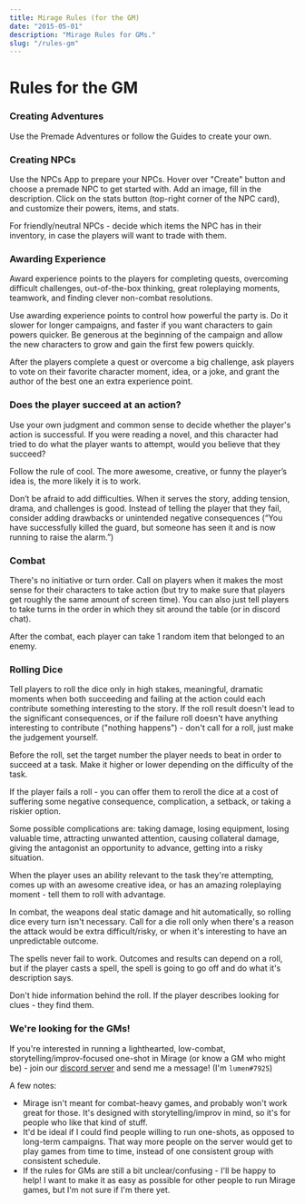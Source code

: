 ```yaml
---
title: Mirage Rules (for the GM)
date: "2015-05-01"
description: "Mirage Rules for GMs."
slug: "/rules-gm"
---
```



# Rules for the GM

<div className="columns">

### Creating Adventures

Use the <Link to="/adventures/">Premade Adventures</Link> or follow the <Link to="/guides/">Guides</Link> to create your own.

### Creating NPCs
Use the <Link to="/NPCs">NPCs App</Link> to prepare your NPCs. Hover over "Create" button and choose a premade NPC to get started with. Add an image, fill in the description. Click on the stats button (top-right corner of the NPC card), and customize their powers, items, and stats.

For friendly/neutral NPCs - decide which items the NPC has in their inventory, in case the players will want to trade with them.

### Awarding Experience
Award experience points to the players for completing quests, overcoming difficult challenges, out-of-the-box thinking, great roleplaying moments, teamwork, and finding clever non-combat resolutions.

Use awarding experience points to control how powerful the party is. Do it slower for longer campaigns, and faster if you want characters to gain powers quicker. Be generous at the beginning of the campaign and allow the new characters to grow and gain the first few powers quickly.

After the players complete a quest or overcome a big challenge, ask players to vote on their favorite character moment, idea, or a joke, and grant the author of the best one an extra experience point.



<div class="column-break"></div>


### Does the player succeed at an action?

Use your own judgment and common sense to decide whether the player's action is successful. If you were reading a novel, and this character had tried to do what the player wants to attempt, would you believe that they succeed?

Follow the rule of cool. The more awesome, creative, or funny the player’s idea is, the more likely it is to work.

Don’t be afraid to add difficulties. When it serves the story, adding tension, drama, and challenges is good. Instead of telling the player that they fail, consider adding drawbacks or unintended negative consequences (“You have successfully killed the guard, but someone has seen it and is now running to raise the alarm.”)



### Combat
There's no initiative or turn order. Call on players when it makes the most sense for their characters to take action (but try to make sure that players get roughly the same amount of screen time). You can also just tell players to take turns in the order in which they sit around the table (or in discord chat).

After the combat, each player can take 1 random item that belonged to an enemy.


</div>

<!--

### Rule Zero
All these rules are only a guideline, they exist to help you have fun and tell a cool story. If a rule stands in the way of playing the game you enjoy - ignore it or change it. You are free to override any of the rules, to simplify or extend this system. If there’s any confusion about the rules - don’t waste time arguing about them or looking things up. Make the decision that makes the most sense to you and go with it.


 -->

<!-- Make sure that failure leads to some negative consequence, interesting complication, or a setback that moves players farther away from their goals.  -->

### Rolling Dice
Tell players to roll the dice only in high stakes, meaningful, dramatic moments when both succeeding and failing at the action could each contribute something interesting to the story. If the roll result doesn't lead to the significant consequences, or if the failure roll doesn't have anything interesting to contribute ("nothing happens") - don't call for a roll, just make the judgement yourself.

Before the roll, set the target number the player needs to beat in order to succeed at a task. Make it higher or lower depending on the difficulty of the task.

If the player fails a roll - you can offer them to reroll the dice at a cost of suffering some negative consequence, complication, a setback, or taking a riskier option.

Some possible complications are: taking damage, losing equipment, losing valuable time, attracting unwanted attention, causing collateral damage, giving the antagonist an opportunity to advance, getting into a risky situation. 


When the player uses an ability relevant to the task they're attempting, comes up with an awesome creative idea, or has an amazing roleplaying moment - tell them to roll with advantage.

In combat, the weapons deal static damage and hit automatically, so rolling dice every turn isn't necessary. Call for a die roll only when there's a reason the attack would be extra difficult/risky, or when it's interesting to have an unpredictable outcome.

The spells never fail to work. Outcomes and results can depend on a roll, but if the player casts a spell, the spell is going to go off and do what it's description says.

Don't hide information behind the roll. If the player describes looking for clues - they find them.

### We're looking for the GMs!
If you're interested in running a lighthearted, low-combat, storytelling/improv-focused one-shot in Mirage (or know a GM who might be) - join our [discord server](https://discord.gg/zt4N23d) and send me a message! (I'm `lumen#7925`)


A few notes:
- Mirage isn't meant for combat-heavy games, and probably won't work great for those. It's designed with storytelling/improv in mind, so it's for people who like that kind of stuff.
- It'd be ideal if I could find people willing to run one-shots, as opposed to long-term campaigns. That way more people on the server would get to play games from time to time, instead of one consistent group with consistent schedule.
- If the rules for GMs are still a bit unclear/confusing - I'll be happy to help! I want to make it as easy as possible for other people to run Mirage games, but I'm not sure if I'm there yet.
